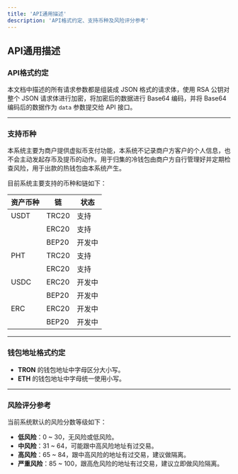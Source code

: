 ```yaml
---
title: 'API通用描述'
description: 'API格式约定、支持币种及风险评分参考'
---
```


## API通用描述

### API格式约定
本文档中描述的所有请求参数都是组装成 JSON 格式的请求体，使用 RSA 公钥对整个 JSON 请求体进行加密，将加密后的数据进行 Base64 编码，并将 Base64 编码后的数据作为 `data` 参数提交给 API 接口。

---

### 支持币种
本系统主要为商户提供虚拟币支付功能，本系统不记录商户方客户的个人信息，也不会主动发起存币及提币的动作。用于归集的冷钱包由商户方自行管理好并定期检查风险，用于出款的热钱包由本系统产生。

目前系统主要支持的币种和链如下：

| 资产币种 | 链     | 状态     |
| -------- | ------ | -------- |
| USDT     | TRC20  | 支持     |
|          | ERC20  | 支持     |
|          | BEP20  | 开发中   |
| PHT      | TRC20  | 支持     |
|          | ERC20  | 支持     |
| USDC     | ERC20  | 开发中   |
|          | BEP20  | 开发中   |
| ERC      | ERC20  | 开发中   |
|          | BEP20  | 开发中   |

---

### 钱包地址格式约定
- **TRON** 的钱包地址中字母区分大小写。
- **ETH** 的钱包地址中字母统一使用小写。

---

### 风险评分参考
当前系统默认的风险分数等级如下：

- **低风险**：0 ~ 30，无风险或低风险。
- **中风险**：31 ~ 64，可能跟中高风险地址有过交易。
- **高风险**：65 ~ 84，跟中高风险的地址有过交易，建议做隔离。
- **严重风险**：85 ~ 100，跟高危风险的地址有过交易，建议立即做风险隔离。